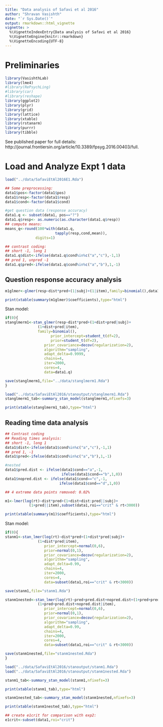 ```yaml
---
title: "Data analysis of Safavi et al 2016"
author: "Shravan Vasishth"
date: "`r Sys.Date()`"
output: rmarkdown::html_vignette
vignette: >
  %\VignetteIndexEntry{Data analysis of Safavi et al 2016}
  %\VignetteEngine{knitr::rmarkdown}
  %\VignetteEncoding{UTF-8}
---
```


# Preliminaries

```r
library(VasishthLab)
library(lme4)
#library(RePsychLing)
#library(car)
#library(reshape)
library(ggplot2)
library(plyr)
library(grid)
library(lattice)
library(xtable)
library(rstanarm)
library(purrr)
library(tibble)
```

See published paper for full details: http://journal.frontiersin.org/article/10.3389/fpsyg.2016.00403/full.

# Load and Analyze Expt 1 data

```r
load("../data/SafaviEtAl2016E1.Rda")
```

```r
## Some preprocessing:
data1$pos<-factor(data1$pos)
data1$resp<-factor(data1$resp)
data1$cond<-factor(data1$cond)

#get question data (response accuracy)
data1.q <- subset(data1, pos=="?")
data1.q$resp<- as.numeric(as.character(data1.q$resp))
## compute means:
means_q<-round(100*with(data1.q,
                       tapply(resp,cond,mean)),
              digits=1)

## contrast coding:
## short -1, long 1
data1.q$dist<-ifelse(data1.q$cond%in%c("a","c"),-1,1)
## pred 1, unpred -1
data1.q$pred<-ifelse(data1.q$cond%in%c("a","b"),1,-1)
```

## Question response accuracy analysis

```r
m1glmer<-glmer(resp~dist*pred+(1|subj)+(1|item),family=binomial(),data1.q)
```

```r
print(xtable(summary(m1glmer)$coefficients),type="html")
```

Stan model:

```r
if(0){
stanglmerm1<-stan_glmer(resp~dist*pred+(1+dist+pred|subj)+
               (1+dist+pred|item),
               family=binomial(),
                     prior_intercept=student_t(df=2),
                     prior=student_t(df=2),
                  prior_covariance=decov(regularization=2),
                  algorithm="sampling",
                  adapt_delta=0.9999,
                  chains=4,
                  iter=2000,
                  cores=4,
                  data=data1.q)

save(stanglmerm1,file="../data/stanglmerm1.Rda")
}

load("../data/SafaviEtAl2016/stanoutput/stanglmerm1.Rda")
stanglmerm1_tab<-summary_stan_model(stanglmerm1,nfixefs=3)

```

```r
print(xtable(stanglmerm1_tab),type="html")
```

## Reading time data analysis

```r
## Contrast coding
## Reading times analysis:
## short -1, long 1
data1$dist<-ifelse(data1$cond%in%c("a","c"),-1,1)
## pred 1, -1
data1$pred<-ifelse(data1$cond%in%c("a","b"),1,-1)

#nested
data1$pred.dist <- ifelse(data1$cond=="a",-1,
                          ifelse(data1$cond=="b",1,0))
data1$nopred.dist <- ifelse(data1$cond=="c",-1,
                         ifelse(data1$cond=="d",1,0))

## 4 extreme data points removed: 0.02%

m1<-lmer(log(rt)~dist*pred+(1+dist+dist:pred||subj)+
           (1+pred||item),subset(data1,roi=="crit" & rt<3000))
```

```r
print(xtable(summary(m1)$coefficients),type="html")
```

Stan model:

```r
if(0){
stanm1<-stan_lmer(log(rt)~dist*pred+(1+dist*pred|subj)+
               (1+dist*pred|item),
                  prior_intercept=normal(0,6),
                  prior=normal(0,1),
                  prior_covariance=decov(regularization=2),
                  algorithm="sampling",
                  adapt_delta=0.99,
                  chains=4,
                  iter=2000,
                  cores=4,
                  data=subset(data1,roi=="crit" & rt<3000))

save(stanm1,file="stanm1.Rda")

stanm1nested<-stan_lmer(log(rt)~pred+pred.dist+nopred.dist+(1+pred+pred.dist+nopred.dist|subj)+
               (1+pred+pred.dist+nopred.dist|item),
                  prior_intercept=normal(0,6),
                  prior=normal(0,1),
                  prior_covariance=decov(regularization=2),
                  algorithm="sampling",
                  adapt_delta=0.99,
                  chains=4,
                  iter=2000,
                  cores=4,
                  data=subset(data1,roi=="crit" & rt<3000))

save(stanm1nested,file="stanm1nested.Rda")
}
```

```r
load("../data/SafaviEtAl2016/stanoutput/stanm1.Rda")
load("../data/SafaviEtAl2016/stanoutput/stanm1nested.Rda")

stanm1_tab<-summary_stan_model(stanm1,nfixefs=3)
```

```r
print(xtable(stanm1_tab),type="html")
```

```r
stanm1nested_tab<-summary_stan_model(stanm1nested,nfixefs=3)
```

```r
print(xtable(stanm1nested_tab),type="html")
```

```r
## create e1crit for comparison with exp2:
e1crit<-subset(data1,roi="crit")
```



